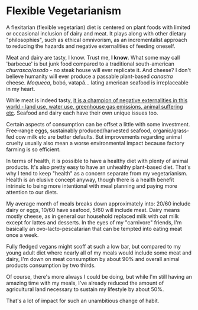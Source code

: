 # Flexible Vegetarianism

A flexitarian (flexible vegetarian) diet is centered on plant foods with limited
or occasional inclusion of dairy and meat. It plays along with other dietary
"philosophies", such as ethical omnivorism, as an incrementalist approach to
reducing the hazards and negative externalities of feeding oneself.

Meat and dairy are tasty, I know. Trust me, **I know**. What some may call
'barbecue' is but junk food compared to a traditional south-american
_churrasco/asado_ - no steak house will ever replicate it. And cheese? I don't
believe humanity will ever produce a passable plant-based _canastra_ cheese.
_Moqueca_, bobó, vatapá... lating american seafood is irreplaceable in my heart.

While meat is indeed tasty, [it is a champion of negative externalities in this
world - land use, water use, greenhouse gas emissions, animal suffering
etc][kg-meat]. Seafood and dairy each have their own unique issues too. 

[kg-meat]: https://youtu.be/NxvQPzrg2Wg?si=s6P64WtE28ynSUlW

Certain aspects of consumption can be offset a little with some investment.
Free-range eggs, sustainably produced/harvested seafood, organic/grass-fed cow
milk etc are better defaults. But improvements regarding animal cruelty usually
also mean a worse environmental impact because factory farming is so efficient.

In terms of health, it is possible to have a healthy diet with plenty of animal
products. It's also pretty easy to have an unhealthy plant-based diet. That's
why I tend to keep "health" as a concern separate from my vegetarianism. Health
is an elusive concept anyway, though there is a health benefit intrinsic to
being more intentional with meal planning and paying more attention to our
diets.

My average month of meals breaks down approximately into: 20/60 include dairy or
eggs, 10/60 have seafood, 5/60 will include meat. Dairy means mostly cheese, as
in general our household replaced milk with oat milk except for lattes and
desserts. In the eyes of my "carnivore" friends, I'm basically an
ovo-lacto-pescatarian that can be tempted into eating meat once a week.

Fully fledged vegans might scoff at such a low bar, but compared to my young
adult diet where nearly all of my meals would include some meat and dairy, I'm
down on meat consumption by about 90% and overall animal products consumption by
two thirds.

Of course, there's more always I could be doing, but while I'm still having an
amazing time with my meals, I've already reduced the amount of agricultural land
necessary to sustain my lifestyle by about 50%.

That's a lot of impact for such an unambitious change of habit.